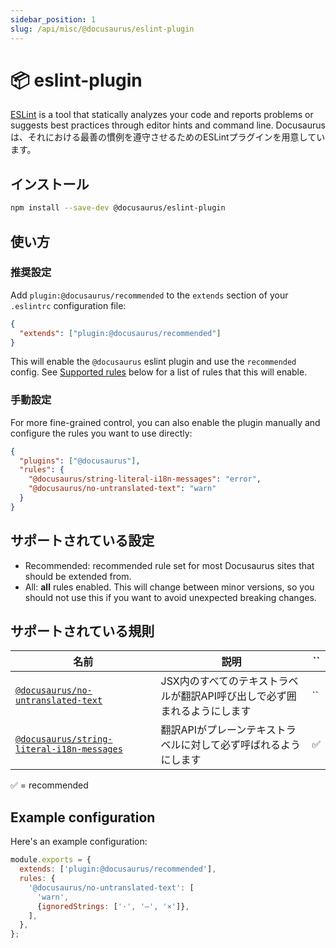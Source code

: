 ```yaml
---
sidebar_position: 1
slug: /api/misc/@docusaurus/eslint-plugin
---
```


# 📦 eslint-plugin

[ESLint](https://eslint.org/) is a tool that statically analyzes your code and reports problems or suggests best practices through editor hints and command line. Docusaurusは、それにおける最善の慣例を遵守させるためのESLintプラグインを用意しています。

## インストール

```bash npm2yarn
npm install --save-dev @docusaurus/eslint-plugin
```

## 使い方

### 推奨設定

Add `plugin:@docusaurus/recommended` to the `extends` section of your `.eslintrc` configuration file:

```json title=".eslintrc"
{
  "extends": ["plugin:@docusaurus/recommended"]
}
```

This will enable the `@docusaurus` eslint plugin and use the `recommended` config. See [Supported rules](#supported-rules) below for a list of rules that this will enable.

### 手動設定

For more fine-grained control, you can also enable the plugin manually and configure the rules you want to use directly:

```json title=".eslintrc"
{
  "plugins": ["@docusaurus"],
  "rules": {
    "@docusaurus/string-literal-i18n-messages": "error",
    "@docusaurus/no-untranslated-text": "warn"
  }
}
```

## サポートされている設定

- Recommended: recommended rule set for most Docusaurus sites that should be extended from.
- All: **all** rules enabled. This will change between minor versions, so you should not use this if you want to avoid unexpected breaking changes.

## サポートされている規則

| 名前                                                                               | 説明                                      | \`\` |
| -------------------------------------------------------------------------------- | --------------------------------------- | ---- |
| [`@docusaurus/no-untranslated-text`](./no-untranslated-text.mdx)                 | JSX内のすべてのテキストラベルが翻訳API呼び出しで必ず囲まれるようにします | \`\` |
| [`@docusaurus/string-literal-i18n-messages`](./string-literal-i18n-messages.mdx) | 翻訳APIがプレーンテキストラベルに対して必ず呼ばれるようにします       | ✅    |

✅ = recommended

## Example configuration

Here's an example configuration:

```js title=".eslintrc.js"
module.exports = {
  extends: ['plugin:@docusaurus/recommended'],
  rules: {
    '@docusaurus/no-untranslated-text': [
      'warn',
      {ignoredStrings: ['·', '—', '×']},
    ],
  },
};
```
